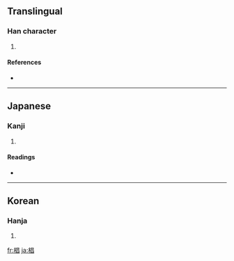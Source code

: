 ==Translingual==

===Han character===
{{Han char|rn=75|rad=木|as=08|sn=12|four=|canj=木日日 (DAA)}}

# {{defn|Han|sort=木08}}

====References====
* {{Han ref|kx=0537.131|dkj=15063|dj=0924.160|hdz=21232.041|uh=6919|ud=26905}}

----

==Japanese==

===Kanji===
{{ja-kanji|grade=|rs=木08}}

# {{defn|Japanese}}

====Readings====
* {{ja-readings|on=|kun=[[すぎ]] (sugi)}}

----

==Korean==

===Hanja===
{{ko-hanja|hangeul=창|eumhun=|rv=chang|mr=ch'ang|y=chang}}

# {{defn|Korean}}

[[fr:椙]]
[[ja:椙]]